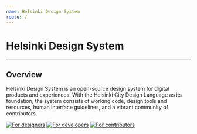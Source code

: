 ```yaml
---
name: Helsinki Design System
route: /
---
```


# Helsinki Design System

---

## Overview

Helsinki Design System is an open-source design system for digital products and experiences. With the Helsinki City Design Language as its foundation, the system consists of working code, design tools and resources, human interface guidelines, and a vibrant community of contributors.

[![For designers](../static/for_designers.svg)](/guidelines/designers)
[![For developers](../static/for_developers.svg)](/guidelines/developers)
[![For contributors](../static/for_contributors.svg)](/get-started)
